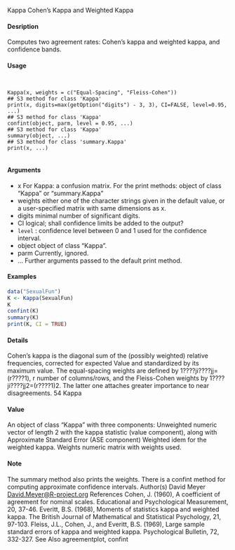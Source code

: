 
Kappa Cohen's Kappa and Weighted Kappa

#### Desription

Computes two agreement rates: Cohen's kappa and weighted kappa, and confidence bands.

#### Usage
<pre><code>

Kappa(x, weights = c("Equal-Spacing", "Fleiss-Cohen"))
## S3 method for class 'Kappa'
print(x, digits=max(getOption("digits") - 3, 3), CI=FALSE, level=0.95, ...)
## S3 method for class 'Kappa'
confint(object, parm, level = 0.95, ...)
## S3 method for class 'Kappa'
summary(object, ...)
## S3 method for class 'summary.Kappa'
print(x, ...)

</code></pre>
#### Arguments

* x For Kappa: a confusion matrix. For the print methods: object of class "Kappa" or "summary.Kappa"
* weights either one of the character strings given in the default value, or a user-specified matrix with same dimensions as x.
* digits minimal number of significant digits.
* CI logical; shall confidence limits be added to the output?
* `` level`` : confidence level between 0 and 1 used for the confidence interval.
* object object of class "Kappa".
* parm Currently, ignored.
* ... Further arguments passed to the default print method.



#### Examples
```r

data("SexualFun")
K <- Kappa(SexualFun)
K
confint(K)
summary(K)
print(K, CI = TRUE)
```
#### Details
Cohen's kappa is the diagonal sum of the (possibly weighted) relative frequencies, corrected for
expected  Value 
 and standardized by its maximum value. The equal-spacing weights are defined by
1????ji????jj=(r????1), r number of columns/rows, and the Fleiss-Cohen weights by 1????ji????jj2=(r????1)2.
The latter one attaches greater importance to near disagreements.
54 Kappa

#### Value
An object of class "Kappa" with three components:
Unweighted numeric vector of length 2 with the kappa statistic (value component), along
with Approximate Standard Error (ASE component)
Weighted idem for the weighted kappa.
Weights numeric matrix with weights used.

#### Note
The summary method also prints the weights.
There is a confint method for computing approximate confidence intervals.
Author(s)
David Meyer <David.Meyer@R-project.org>
References
Cohen, J. (1960), A coefficient of agreement for nominal scales. Educational and Psychological
Measurement, 20, 37-46.
Everitt, B.S. (1968), Moments of statistics kappa and weighted kappa. The British Journal of Mathematical
and Statistical Psychology, 21, 97-103.
Fleiss, J.L., Cohen, J., and Everitt, B.S. (1969), Large sample standard errors of kappa and weighted
kappa. Psychological Bulletin, 72, 332-327.
See Also
agreementplot, confint
